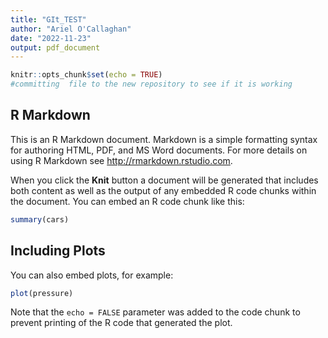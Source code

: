 ```yaml
---
title: "GIt_TEST"
author: "Ariel O'Callaghan"
date: "2022-11-23"
output: pdf_document
---
```


```r
knitr::opts_chunk$set(echo = TRUE)
#committing  file to the new repository to see if it is working
```

## R Markdown

This is an R Markdown document. Markdown is a simple formatting syntax for authoring HTML, PDF, and MS Word documents. For more details on using R Markdown see <http://rmarkdown.rstudio.com>.

When you click the **Knit** button a document will be generated that includes both content as well as the output of any embedded R code chunks within the document. You can embed an R code chunk like this:

```r
summary(cars)
```

## Including Plots

You can also embed plots, for example:

```r
plot(pressure)
```

Note that the `echo = FALSE` parameter was added to the code chunk to prevent printing of the R code that generated the plot.
